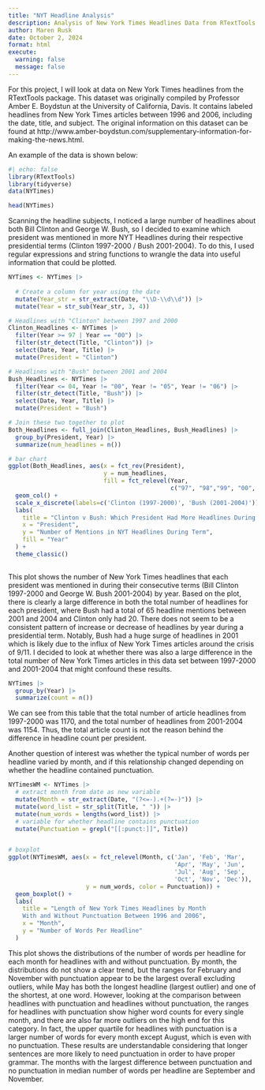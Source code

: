 ```yaml
---
title: "NYT Headline Analysis"
description: Analysis of New York Times Headlines Data from RTextTools Package
author: Maren Rusk
date: October 2, 2024
format: html
execute:
  warning: false
  message: false
---
```


For this project, I will look at data on New York Times headlines from the RTextTools package. This dataset was originally compiled by Professor Amber E. Boydstun at the University of California, Davis. It contains labeled headlines from New York Times articles between 1996 and 2006, including the date, title, and subject. The original information on this dataset can be found at http://www.amber-boydstun.com/supplementary-information-for-making-the-news.html.

An example of the data is shown below:


```r
#| echo: false
library(RTextTools) 
library(tidyverse)
data(NYTimes)

head(NYTimes)

```

Scanning the headline subjects, I noticed a large number of headlines about both Bill Clinton and George W. Bush, so I decided to examine which president was mentioned in more NYT Headlines during their respective presidential terms (Clinton 1997-2000 / Bush 2001-2004). To do this, I used regular expressions and string functions to wrangle the data into useful information that could be plotted.


```r

NYTimes <- NYTimes |>
 
  # Create a column for year using the date
  mutate(Year_str = str_extract(Date, "\\D-\\d\\d")) |>
  mutate(Year = str_sub(Year_str, 3, 4))

# Headlines with "Clinton" between 1997 and 2000  
Clinton_Headlines <- NYTimes |>
  filter(Year >= 97 | Year == "00") |>
  filter(str_detect(Title, "Clinton")) |>
  select(Date, Year, Title) |>
  mutate(President = "Clinton")

# Headlines with "Bush" between 2001 and 2004
Bush_Headlines <- NYTimes |>
  filter(Year <= 04, Year != "00", Year != "05", Year != "06") |>
  filter(str_detect(Title, "Bush")) |>
  select(Date, Year, Title) |>
  mutate(President = "Bush")

# Join these two together to plot
Both_Headlines <- full_join(Clinton_Headlines, Bush_Headlines) |>
  group_by(President, Year) |>
  summarize(num_headlines = n())

# bar chart
ggplot(Both_Headlines, aes(x = fct_rev(President), 
                           y = num_headlines, 
                           fill = fct_relevel(Year, 
                                              c("97", "98","99", "00", "01", "02", "03", "04")))) + 
  geom_col() + 
  scale_x_discrete(labels=c('Clinton (1997-2000)', 'Bush (2001-2004)')) + 
  labs(
    title = "Clinton v Bush: Which President Had More Headlines During Their Term?",
    x = "President",
    y = "Number of Mentions in NYT Headlines During Term",
    fill = "Year"
  ) + 
  theme_classic()
  
```
This plot shows the number of New York Times headlines that each president was mentioned in during their consecutive terms (Bill Clinton 1997-2000 and George W. Bush 2001-2004) by year. Based on the plot, there is clearly a large difference in both the total number of headlines for each president, where Bush had a total of 65 headline mentions between 2001 and 2004 and Clinton only had 20. There does not seem to be a consistent pattern of increase or decrease of headlines by year during a presidential term. Notably, Bush had a huge surge of headlines in 2001 which is likely due to the influx of New York Times articles around the crisis of 9/11. I decided to look at whether there was also a large difference in the total number of New York Times articles in this data set between 1997-2000 and 2001-2004 that might confound these results.

```r
NYTimes |>
  group_by(Year) |>
  summarize(count = n())
```
We can see from this table that the total number of article headlines from 1997-2000 was 1170, and the total number of headlines from 2001-2004 was 1154. Thus, the total article count is not the reason behind the difference in headline count per president.




Another question of interest was whether the typical number of words per headline varied by month, and if this relationship changed depending on whether the headline contained punctuation.

```r

NYTimesWM <- NYTimes |>
  # extract month from date as new variable
  mutate(Month = str_extract(Date, "(?<=-).+(?=-)")) |>
  mutate(word_list = str_split(Title, " ")) |>
  mutate(num_words = lengths(word_list)) |>
  # variable for whether headline contains punctuation
  mutate(Punctuation = grepl("[[:punct:]]", Title))


# boxplot  
ggplot(NYTimesWM, aes(x = fct_relevel(Month, c('Jan', 'Feb', 'Mar',
                                               'Apr', 'May', 'Jun',
                                               'Jul', 'Aug', 'Sep',
                                               'Oct', 'Nov', 'Dec')), 
                      y = num_words, color = Punctuation)) + 
  geom_boxplot() + 
  labs(
    title = "Length of New York Times Headlines by Month 
    With and Without Punctuation Between 1996 and 2006",
    x = "Month",
    y = "Number of Words Per Headline"
  )

```
This plot shows the distributions of the number of words per headline for each month for headlines with and without punctuation. By month, the distributions do not show a clear trend, but the ranges for February and November with punctuation appear to be the largest overall excluding outliers, while May has both the longest headline (largest outlier) and one of the shortest, at one word. However, looking at the comparison between headlines with punctuation and headlines without punctuation, the ranges for headlines with punctuation show higher word counts for every single month, and there are also far more outliers on the high end for this category. In fact, the upper quartile for headlines with punctuation is a larger number of words for every month except August, which is even with no punctuation. These results are understandable considering that longer sentences are more likely to need punctuation in order to have proper grammar. The months with the largest difference between punctuation and no punctuation in median number of words per headline are September and November.


